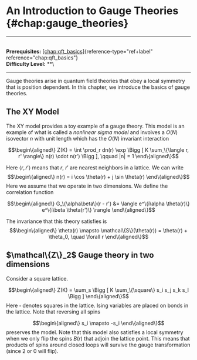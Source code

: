 # An Introduction to Gauge Theories \{#chap:gauge_theories\}

------------------------------------------------------------------------

\
**Prerequisites:**
[\[chap:qft_basics\]](#chap:qft_basics)\{reference-type="ref+label"
reference="chap:qft_basics"\}\
**Difficulty Level:** \*\*\

------------------------------------------------------------------------

Gauge theories arise in quantum field theories that obey a local
symmetry that is position dependent. In this chapter, we introduce the
basics of gauge theories.

## The XY Model

The XY model provides a toy example of a gauge theory. This model is an
example of what is called a *nonlinear sigma model* and involves a
$O(N)$ isovector $n$ with unit length which has the $O(N)$ invariant
interaction

$$\begin\{aligned\}
Z(K) = \int \prod_r dn(r) \exp \Bigg [ K \sum_\{\langle r, r' \rangle\} n(r) \cdot n(r') \Bigg ], \qquad |n| = 1
\end\{aligned\}$$

Here $\langle r, r' \rangle$ means that $r$, $r'$ are nearest neighbors
in a lattice. We can write $$\begin\{aligned\}
    n(r) = i \cos \theta(r) + j \sin \theta(r)
\end\{aligned\}$$ Here we assume that we operate in two dimensions. We
define the correlation function

$$\begin\{aligned\}
G_\{\alpha\beta\}(r - r') &= \langle e^\{i\alpha \theta(r)\} e^\{i\beta \theta(r')\} \rangle
\end\{aligned\}$$

The invariance that this theory satisfies is $$\begin\{aligned\}
\theta(r) \mapsto \mathcal\{S\}(\theta(r)) = \theta(r) + \theta_0, \quad \forall r
\end\{aligned\}$$

## $\mathcal\{Z\}_2$ Gauge theory in two dimensions

Consider a square lattice.

$$\begin\{aligned\}
    Z(K) = \sum_s \Bigg [ K \sum_\{\square\} s_i s_j s_k s_l \Bigg ]
\end\{aligned\}$$ Here $\square$ denotes squares in the lattice. Ising
variables are placed on bonds in the lattice. Note that reversing all
spins

$$\begin\{aligned\}
    s_i \mapsto -s_i
\end\{aligned\}$$ preserves the model. Note that this model also satisfies
a local symmetry when we only flip the spins $B(r)$ that adjoin the
lattice point. This means that products of spins around closed loops
will survive the gauge transformation (since 2 or 0 will flip).
